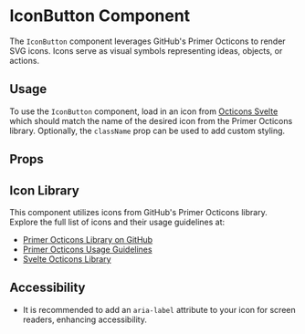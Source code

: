 
<Meta title="Components/IconButton" component={IconButton} />

# IconButton Component

The `IconButton` component leverages GitHub's Primer Octicons to render SVG icons. Icons serve as visual symbols representing ideas, objects, or actions.

## Usage

To use the `IconButton` component, load in an icon from [Octicons Svelte](https://github.com/metonym/svelte-octicons) which should match the name of the desired icon from the Primer Octicons library. Optionally, the `className` prop can be used to add custom styling.

## Props

<ArgTypes of={IconButton} />

## Icon Library

This component utilizes icons from GitHub's Primer Octicons library. Explore the full list of icons and their usage guidelines at:

-   [Primer Octicons Library on GitHub](https://github.com/primer/octicons)
-   [Primer Octicons Usage Guidelines](https://primer.style/components/icon)
-   [Svelte Octicons Library](https://github.com/metonym/svelte-octicons)

## Accessibility

-   It is recommended to add an `aria-label` attribute to your icon for screen readers, enhancing accessibility.

